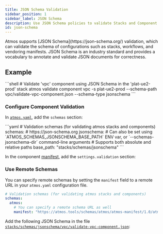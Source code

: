 ```yaml
---
title: JSON Schema Validation
sidebar_position: 1
sidebar_label: JSON Schema
description: Use JSON Schema policies to validate Stacks and Component configurations.
id: json-schema
---
```


<Intro>
Atmos supports [JSON Schema](https://json-schema.org/) validation, which can validate the schema of configurations such as stacks, workflows, and vendoring manifests. JSON Schema is an industry standard and provides a vocabulary to annotate and validate JSON documents for correctness.
</Intro>

## Example

<Terminal>
```shell
# Validate 'vpc' component using JSON Schema in the 'plat-ue2-prod' stack
atmos validate component vpc -s plat-ue2-prod --schema-path vpc/validate-vpc-component.json --schema-type jsonschema
```
</Terminal>

### Configure Component Validation

In [`atmos.yaml`](https://github.com/cloudposse/atmos/blob/master/examples/quick-start-advanced/rootfs/usr/local/etc/atmos/atmos.yaml), add the `schemas`
section:

<File title="atmos.yaml">
```yaml
# Validation schemas (for validating atmos stacks and components)
schemas:
  # https://json-schema.org
  jsonschema:
    # Can also be set using `ATMOS_SCHEMAS_JSONSCHEMA_BASE_PATH` ENV var, or `--schemas-jsonschema-dir` command-line arguments
    # Supports both absolute and relative paths
    base_path: "stacks/schemas/jsonschema"
```
</File>

In the component [manifest](https://github.com/cloudposse/atmos/blob/master/examples/quick-start-advanced/stacks/catalog/vpc/defaults.yaml), add
the `settings.validation` section:
### Use Remote Schemas
You can specify remote schemas by setting the `manifest` field to a remote URL in your `atmos.yaml` configuration file.
<File title="atmos.yaml">
```yaml
# Validation schemas (for validating atmos stacks and components)
schemas:
  atmos:
    # You can specify a remote schema URL as well
    manifest: "https://atmos.tools/schemas/atmos/atmos-manifest/1.0/atmos-manifest.json"
```
</File>
<EmbedFile filePath="examples/quick-start-advanced/stacks/catalog/vpc/defaults.yaml"/>

Add the following JSON Schema in the
file [`stacks/schemas/jsonschema/vpc/validate-vpc-component.json`](https://github.com/cloudposse/atmos/blob/master/examples/quick-start-advanced/stacks/schemas/jsonschema/vpc/validate-vpc-component.json):

<EmbedFile filePath="examples/quick-start-advanced/stacks/schemas/jsonschema/vpc/validate-vpc-component.json"/>
